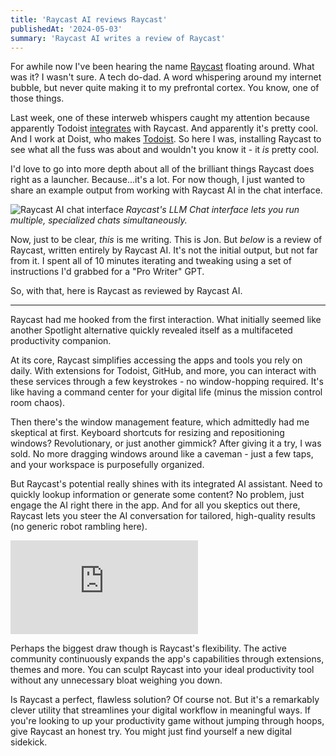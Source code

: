 ```yaml
---
title: 'Raycast AI reviews Raycast'
publishedAt: '2024-05-03'
summary: 'Raycast AI writes a review of Raycast'
---
```


For awhile now I've been hearing the name [Raycast](https://www.raycast.com/) floating around. What was it? I wasn't sure. A tech do-dad. A word whispering around my internet bubble, but never quite making it to my prefrontal cortex. You know, one of those things.

Last week, one of these interweb whispers caught my attention because apparently Todoist [integrates](https://todoist.com/integrations/apps/raycast) with Raycast. And apparently it's pretty cool. And I work at Doist, who makes [Todoist](https://todoist.com/home). So here I was, installing Raycast to see what all the fuss was about and wouldn't you know it - it *is* pretty cool.

I'd love to go into more depth about all of the brilliant things Raycast does right as a launcher. Because...it's a lot. For now though, I just wanted to share an example output from working with Raycast AI in the chat interface.

![Raycast AI chat interface](https://assets.jonm.cc/images/raycast-chat.jpeg)
*Raycast's LLM Chat interface lets you run multiple, specialized chats simultaneously.*

Now, just to be clear, *this* is me writing. This is Jon. But *below* is a review of Raycast, written entirely by Raycast AI. It's not the initial output, but not far from it. I spent all of 10 minutes iterating and tweaking using a set of instructions I'd grabbed for a "Pro Writer" GPT.

So, with that, here is Raycast as reviewed by Raycast AI.

***

Raycast had me hooked from the first interaction. What initially seemed like another Spotlight alternative quickly revealed itself as a multifaceted productivity companion.

At its core, Raycast simplifies accessing the apps and tools you rely on daily. With extensions for Todoist, GitHub, and more, you can interact with these services through a few keystrokes - no window-hopping required. It's like having a command center for your digital life (minus the mission control room chaos).

Then there's the window management feature, which admittedly had me skeptical at first. Keyboard shortcuts for resizing and repositioning windows? Revolutionary, or just another gimmick? After giving it a try, I was sold. No more dragging windows around like a caveman - just a few taps, and your workspace is purposefully organized.

But Raycast's potential really shines with its integrated AI assistant. Need to quickly lookup information or generate some content? No problem, just engage the AI right there in the app. And for all you skeptics out there, Raycast lets you steer the AI conversation for tailored, high-quality results (no generic robot rambling here).

<div class="video-container">
	<iframe src="https://www.youtube.com/embed/4Hi21ZpdrOc" frameborder="0" allowfullscreen></iframe>
</div>

Perhaps the biggest draw though is Raycast's flexibility. The active community continuously expands the app's capabilities through extensions, themes and more. You can sculpt Raycast into your ideal productivity tool without any unnecessary bloat weighing you down.

Is Raycast a perfect, flawless solution? Of course not. But it's a remarkably clever utility that streamlines your digital workflow in meaningful ways. If you're looking to up your productivity game without jumping through hoops, give Raycast an honest try. You might just find yourself a new digital sidekick.